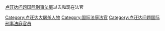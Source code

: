 [[卢旺达问题国际刑事法庭|卢旺达问题国际刑事法庭]]过去和现在法官

[[Category:卢旺达大屠杀人物|Category:卢旺达大屠杀人物]]
[[Category:国际法庭法官|Category:国际法庭法官]]
[[Category:卢旺达问题国际刑事法庭官员|Category:卢旺达问题国际刑事法庭官员]]